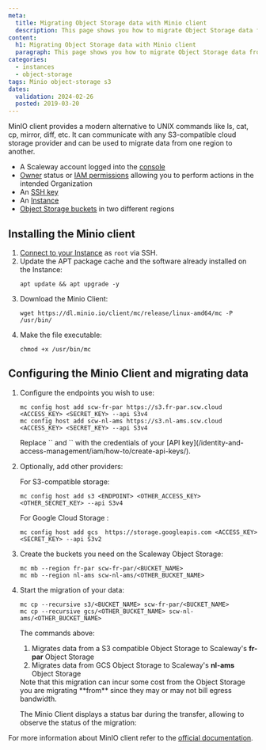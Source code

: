 ```yaml
---
meta:
  title: Migrating Object Storage data with Minio client
  description: This page shows you how to migrate Object Storage data from one region to another with Minio client
content:
  h1: Migrating Object Storage data with Minio client
  paragraph: This page shows you how to migrate Object Storage data from one region to another with Minio client
categories:
  - instances
  - object-storage
tags: Minio object-storage s3
dates:
  validation: 2024-02-26
  posted: 2019-03-20
---
```


MinIO client provides a modern alternative to UNIX commands like ls, cat, cp, mirror, diff, etc. It can communicate with any S3-compatible cloud storage provider and can be used to migrate data from one region to another.

<Macro id="requirements" />

- A Scaleway account logged into the [console](https://console.scaleway.com/)
- [Owner](/identity-and-access-management/iam/concepts/#owner) status or [IAM permissions](/identity-and-access-management/iam/concepts/#permission) allowing you to perform actions in the intended Organization
- An [SSH key](/identity-and-access-management/organizations-and-projects/how-to/create-ssh-key/)
- An [Instance](/compute/instances/how-to/create-an-instance/)
- [Object Storage buckets](/storage/object/how-to/create-a-bucket/) in two different regions

## Installing the Minio client

1. [Connect to your Instance](/compute/instances/how-to/connect-to-instance/) as `root` via SSH.
2. Update the APT package cache and the software already installed on the Instance:
    ```
    apt update && apt upgrade -y
    ```
3. Download the Minio Client:
    ```
    wget https://dl.minio.io/client/mc/release/linux-amd64/mc -P /usr/bin/
    ```
4. Make the file executable:
    ```
    chmod +x /usr/bin/mc
    ```

## Configuring the Minio Client and migrating data

1. Configure the endpoints you wish to use:
    ```
    mc config host add scw-fr-par https://s3.fr-par.scw.cloud <ACCESS_KEY> <SECRET_KEY> --api S3v4
    mc config host add scw-nl-ams https://s3.nl-ams.scw.cloud <ACCESS_KEY> <SECRET_KEY> --api S3v4
    ```

    <Message type="note">
      Replace `<ACCESS_KEY>` and `<SECRET_KEY>` with the credentials of your [API key](/identity-and-access-management/iam/how-to/create-api-keys/).
    </Message>
2. Optionally, add other providers:

    For S3-compatible storage:
      ```
      mc config host add s3 <ENDPOINT> <OTHER_ACCESS_KEY> <OTHER_SECRET_KEY> --api S3v4
      ```

    For Google Cloud Storage :
      ```
      mc config host add gcs  https://storage.googleapis.com <ACCESS_KEY> <SECRET_KEY> --api S3v2
      ```
3. Create the buckets you need on the Scaleway Object Storage:
    ```
    mc mb --region fr-par scw-fr-par/<BUCKET_NAME>
    mc mb --region nl-ams scw-nl-ams/<OTHER_BUCKET_NAME>
    ```
4. Start the migration of your data:
    ```
    mc cp --recursive s3/<BUCKET_NAME> scw-fr-par/<BUCKET_NAME>
    mc cp --recursive gcs/<OTHER_BUCKET_NAME> scw-nl-ams/<OTHER_BUCKET_NAME>
    ```

    The commands above:
      1.  Migrates data from a S3 compatible Object Storage to Scaleway's **fr-par** Object Storage
      2.  Migrates data from GCS Object Storage to Scaleway's **nl-ams** Object Storage

    <Message type="important">
      Note that this migration can incur some cost from the Object Storage you are migrating **from** since they may or may not bill egress bandwidth.
    </Message>

    The Minio Client displays a status bar during the transfer, allowing to observe the status of the migration:

    <Lightbox src="scaleway-mc.webp" alt="" />

For more information about MinIO client refer to the [official documentation](https://docs.minio.io/docs/minio-client-quickstart-guide.html/).